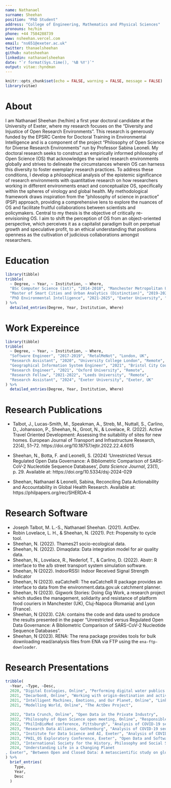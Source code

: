 ---
name: Nathanael
surname: Sheehan
position: "PhD Student"
address: "College of Engineering, Mathematics and Physical Sciences"
pronouns: he/him
phone: +44 7584288739
www: nsheehan.vercel.com
email: "ns651@exeter.ac.uk"
twitter: thanaelsheehan
github: natesheehan
linkedin: nathanaelsheehan
date: "`r format(Sys.time(), '%B %Y')`"
output: vitae::hyndman
---
  
```{r setup, include=FALSE}
knitr::opts_chunk$set(echo = FALSE, warning = FALSE, message = FALSE)
library(vitae)
```

# About
I am Nathanael Sheehan (he/him) a first year doctoral candidate at the University of Exeter, where my research focuses on the "Diversity and Injustice of Open Research Environments". This research is generously funded by the EPSRC Centre for Doctoral Training in Environmental Intelligence and is a component of the project "Philosophy of Open Science for Diverse Research Environments" run by Professor Sabina Leoneli. My doctoral research seeks to construct an empirically informed philosophy of Open Science (OS) that acknowledges the varied research environments globally and strives to delineate the circumstances wherein OS can harness this diversity to foster exemplary research practices. To address these conditions, I develop a philosophical analysis of the epistemic significance of research environments with quantitative research on how researchers working in different environments enact and conceptualize OS, specifically within the spheres of virology and global health. My methodological framework draws inspiration from the "philosophy of science in practice" (PSP) approach, providing a comprehensive lens to explore the nuances of OS and facilitate fruitful collaborations between scientists and policymakers. Central to my thesis is the objective of critically re-envisioning OS. I aim to shift the perception of OS from an object-oriented perspective, which perceives it as a capitalist paradigm built on perpetual growth and speculative profit, to an ethical understanding that positions openness as the cultivation of judicious collaborations amongst researchers.



# Education

```{r}
library(tibble)
tribble(
  ~ Degree, ~ Year, ~ Institution, ~ Where,
  "BSc Computer Science (1st)", "2014-2018", "Manchester Metropolitan University", "Manchester, UK",
  "Master of Smart Cities and Urban Analytics (Distinction)", "2019-2020", "University College London", "London, UK",
  "PhD Environmental Intelligence", "2021-2025", "Exeter University", "Exeter, UK"
) %>% 
  detailed_entries(Degree, Year, Institution, Where)
```

# Work Expereince

```{r}
library(tibble)
tribble(
  ~ Degree, ~ Year, ~ Institution, ~ Where,
  "Software Engineer", "2017-2019", "RetalMeNot", "London, UK",
  "Research Assistant", "2020", "University College London", "Remote",
  "Geographical Information System Engineer", "2021", "Bristol City Council", "Remote",
  "Research Engineer", "2021", "Oxford University", "Remote",
  "Research Fellow", "2021-2022", "Leeds University", "Remote",
  "Research Assistant", "2024", "Exeter University", "Exeter, UK"
) %>% 
  detailed_entries(Degree, Year, Institution, Where)
```


# Research Publications

- Talbot, J., Lucas-Smith, M., Speakman, A., Streb, M., Nuttall, S., Carlino, D., Johansson, P., Sheehan, N., Groot, N., & Lovelace, R. (2022). Active Travel Oriented Development: Assessing the suitability of sites for new homes. European Journal of Transport and Infrastructure Research, 22(4), 51–72. https://doi.org/10.18757/ejtir.2022.22.4.6015

- Sheehan, N., Botta, F. and Leonelli, S. (2024) ‘Unrestricted Versus Regulated Open Data Governance: A Bibliometric Comparison of SARS-CoV-2 Nucleotide Sequence Databases’, <i>Data Science Journal</i>, 23(1), p. 29. Available at: https://doi.org/10.5334/dsj-2024-029

- Sheehan, Nathanael & Leonelli, Sabina, Reconciling Data Actionability and Accountability in Global Health Research. Available at: https://philpapers.org/rec/SHERDA-4


# Research Software

- Joseph Talbot, M. L.-S., Nathanael Sheehan. (2021). ActDev.
- Robin Lovelace, L. H., & Sheehan, N. (2021). Pct: Propensity to cycle tool.
- Sheehan, N. (2022). Thames21 socio-ecological data.
- Sheehan, N. (2022). Dimaqdata: Data integration model for air quality data.
- Sheehan, N., Lovelace, R., Nederlof, T., & Carlino, D. (2022). Abstr: R interface to the a/b street transport system simulation software.
- Sheehan, N (2022). IndoorRSSI: Indoor Received Signal Strength Indicator
- Sheehan, N (2023). eaCatcheR: The eaCatcheR R package provides an interface to data from the environment.data.gov.uk catchment planner.
- Sheehan, N (2023). Gigwork Stories: Doing Gig Work, a research project which studies the management, solidarity and resistance of platform food couriers in Manchester (UK), Cluj-Napoca (Romania) and Lyon (France).
- Sheehan, N (2023). C2A: contains the code and data used to produce the results presented in the paper "Unrestricted versus Regulated Open Data Governance: A Bibliometric Comparison of SARS-CoV-2 Nucleotide Sequence Databases".
- Sheehan, N (2023). RENA: The rena package provides tools for bulk downloading read/analysis files from ENA via FTP using the `ena-ftp-downloader`.

# Research Presentations

```{r}
tribble(
  ~Year, ~Type, ~Desc,
  2020, "Digital Ecologies, Online", "Performing digital water publics: a computational approach",
  2021, "Decarbon8, Online", "Working with origin-destination and activity data to model decarbonisation",
  2021, "Intelligent Machines, Emotions, and Our Planet, Online", "Linking Sentiment with River Health in the Thames Basin",
  2021, "Modelling World, Online", "The ActDev Project",
  
  2022, "Data Crunch, Online", "Open Data in the Private Industry",
  2022, "Philosophy of Open Science open meeting, Online", "Responsible Repositories",
  2022, "PhilInBioMed conference, Pittsburgh", "Analysis of COVID-19 sequencing platforms ",
  2023, "Research Data Alliance, Gothenburg", "Analysis of COVID-19 sequencing platforms ",
  2023, "Institute for Data Science and AI, Exeter", "Analysis of COVID-19 sequencing platforms ",
  2023, "PHIL_OS Exploratory Conference, Exeter", "Open Data and Software in Science",
  2023, "International Society for the History, Philosophy and Social Studies of biology, Toronto", "Covid-19 Genomic Data: Diverse Enough?",
  2024, "Understanding Life in a Changing Planet
, Exeter", "Between Open and Closed Data: A metascientific study on global health data practices",
) %>% 
  brief_entries(
    Type,
    Year, 
    Desc
  )
```

